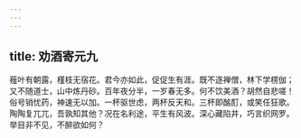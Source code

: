 ```yaml
---
---
---
```

title: 劝酒寄元九
---



薤叶有朝露，槿枝无宿花。君今亦如此，促促生有涯。既不逐禅僧，林下学楞伽；又不随道士，山中炼丹砂。百年夜分半，一岁春无多。何不饮美酒？胡然自悲嗟！俗号销忧药，神速无以加。一杯驱世虑，两杯反天和。三杯即酩酊，或笑任狂歌。陶陶复兀兀，吾孰知其他？况在名利途，平生有风波。深心藏陷井，巧言织网罗。举目非不见，不醉欲如何？